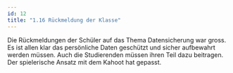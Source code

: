 ```yaml
---
id: 12
title: "1.16 Rückmeldung der Klasse"
---
```


Die Rückmeldungen der Schüler auf das Thema Datensicherung war gross. Es ist allen klar das persönliche Daten geschützt und sicher aufbewahrt werden müssen.  Auch die Studierenden müssen ihren Teil dazu beitragen. Der spielerische Ansatz mit dem Kahoot hat gepasst. 
